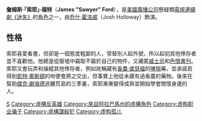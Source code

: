 {{Unreferenced|time=2020-09-18T00:12:06+00:00}}
{{noteTA
|1=zh-hans:《迷失》;zh-hk:《迷》;zh-tw:《Lost檔案》;
}}
{{迷失角色|
 綽號=索耶<br>Sawyer|
 Image=[[File:Lost-sawyer.jpg|250px]]<br />[[乔什·霍洛威|乔什·霍洛威]]飾演索耶|
 最初出現=“[[試播_(迷失)#試播（第一部份）|試播（第一部份）]]”|
 最後出現=無|
 回憶場景=“[[迷失_(第一季)#騙子|騙子]]”、“[[迷失_(第一季)#禁止|禁止]]”、“[[迷失_(第一季)#大旅程：第一部份|大旅程：第一部份]]”、“[[迷失_(第一季)#大旅程：第三部份|大旅程：第三部份]]”、“[[迷失_(第二季)#大騙局|大騙局]]”、“[[迷失_(第三季)#雙城記|雙城記]]”|
 首次於回憶中出現=|
 最後於回憶中出現=|
 名字=詹姆斯·福特<br>James Ford|
 年齡=未知|
 來自={{flagicon|USA}}[[美國|美國]][[阿拉巴馬州|阿拉巴馬州]]|
 職業=[[騙子|騙子]]|
 來澳洲的原因=向害他家破人亡的真正騙子索耶報仇|
 回洛杉磯的原因=在[[酒吧|酒吧]]毆打[[澳大利亚国会|澳洲國會議長]]，被澳洲政府驅逐出境|
 演員=[[乔什·霍洛威|乔什·霍洛威]]<br>Josh Holloway|
}}

'''詹姆斯·「索耶」·福特'''（'''James "Sawyer" Ford'''），是[[美國廣播公司|美國廣播公司]]懸疑類[[電視連續劇|電視連續劇]][[迷失|《迷失》]]的[[角色|角色]]之一，由[[乔什·霍洛威|乔什·霍洛威]]（Josh Holloway）飾演。

==性格==
索耶喜愛看書，但卻是一個態度粗鄙的人，常替別人起外號，所以起初其他倖存者並不喜歡他。他總是從廢墟中竊取不屬於自己的物件，又藏匿[[威士忌|威士忌]]和[[色情書刊|色情書刊]]。索耶又會玩弄和操縱其他倖存者，例如訛稱藏有[[香農·盧瑟福|香農·盧瑟福]]的[[哮喘|哮喘]]藥，並承諾若得到[[凱特·奧斯頓|凱特·奧斯頓]]的吻便會將之交出，但事實上他從未藏有過香農的藥物。後來在幫助[[傑克·謝潑德|傑克·謝潑德]]逃離荒島的三季裏，索耶漸漸變得成熟並開始學會關懷身邊的人。


{{迷失角色表}}

[[Category:迷失角色|S]]
[[Category:虛構反英雄|Category:虛構反英雄]]
[[Category:來自阿拉巴馬州的虛構角色|Category:來自阿拉巴馬州的虛構角色]]
[[Category:虚构职业骗子|Category:虚构职业骗子]]
[[Category:虛構謀殺犯|Category:虛構謀殺犯]]
[[Category:虚构孤儿|Category:虚构孤儿]]